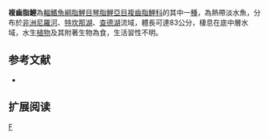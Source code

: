 {{Speciesbox 
| genus = Distichodus
| species = nefasch
| image = Distichodus nefasch.jpg
| status = NE
| status_system = IUCN3.1
| authority =  [[Bonnaterre|Bonnaterre]], 1788
| synonyms = *''Salmo nefasch,Bonnaterre, 1788 ''
*''Salmo niloticus,Hasselquist, 1762''
*''Salmo aegyptius,Gmelin, 1789''
}}
'''複齒脂鯉'''為[[輻鰭魚綱|輻鰭魚綱]][[脂鯉目|脂鯉目]][[琴脂鯉亞目|琴脂鯉亞目]][[複齒脂鯉科|複齒脂鯉科]]的其中一[[種|種]]，為熱帶淡水魚，分布於[[非洲|非洲]][[尼羅河|尼羅河]]、[[特坎那湖|特坎那湖]]、[[查德湖|查德湖]]流域，體長可達83公分，棲息在底中層水域，水生[[植物|植物]]及其附著生物為食，生活習性不明。

==参考文献==
{{refbegin}}
*{{FishBase_species|genus=Distichodus|species=nefasch|year=2014|month=1}}
{{refend}}

== 扩展阅读 ==
{{refbegin}}
{{wikispecies-inline|Distichodus nefasch|複齒脂鯉}}
{{refend}}

{{Taxonbar|from=Q1229476}}

[[Category:複齒脂鯉屬|F]]


{{魚類小作品}}